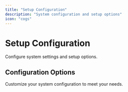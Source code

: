 ```yaml
---
title: "Setup Configuration"
description: "System configuration and setup options"
icon: "cogs"
---
```


# Setup Configuration

Configure system settings and setup options.

## Configuration Options

Customize your system configuration to meet your needs. 